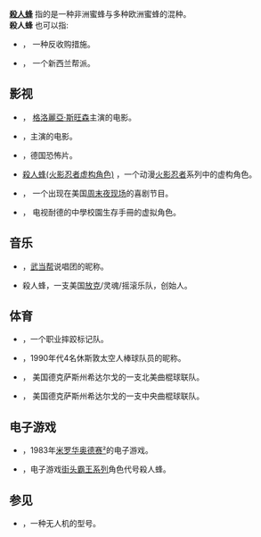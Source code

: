 '''[[非洲化蜜蜂|殺人蜂]]''' 指的是一种非洲蜜蜂与多种欧洲蜜蜂的混种。<br />
'''殺人蜂''' 也可以指:
* {{link-en|殺人蜂 (商业)|Killer bees (business)}}， 一种反收购措施。
* {{link-en|杀人蜂 (帮派)|Killer Beez}}， 一个新西兰帮派。
==影视==
* {{link-en|殺人蜂 (1974年电影)|Killer Bees (1974 film)}}， [[格洛麗亞·斯旺森|格洛麗亞·斯旺森]]主演的电影。
* {{link-en|殺人蜂！ (2002年电影)|Killer Bees! (2002 film)}}，{{link-en|菲奥娜洛伊|Fiona Loewi}}主演的电影。
* {{link-en|殺人蜂 (2008年电影)|Killer Bees (2008 film)}}，德国恐怖片。
* [[火影忍者角色列表#雲忍|殺人蜂(火影忍者虚构角色)]] ，一个动漫[[火影忍者|火影忍者]]系列中的虚构角色。
* {{link-en|殺人蜂 (SNL)|The Killer Bees (SNL)}}， 一个出现在美国[[周末夜现场|周末夜现场]]的喜剧节目。
* {{link-en|殺人蜂 (耐德的中學校園生存手冊角色)|The Killer Bees (Ned's Declassified School Survival Guide characters)}}， 电视耐德的中學校園生存手冊的虚拟角色。
==音乐==
* {{link-en|杀手蜂|Killa Bees}}，[[武当帮|武当帮]]说唱团的昵称。
* 殺人蜂，一支美国[[放克|放克]]/灵魂/摇滚乐队，创始人{{link-en|Papa Mali|Papa Mali}}。
==体育==
* {{link-en|殺人蜂 (职业摔跤)|The Killer Bees (professional wrestling)}}，一个职业摔跤标记队。
* {{link-en|殺人蜂 (休斯敦)|Killer B's (Houston)}}，1990年代4名休斯敦太空人棒球队员的昵称。
* {{link-en|里奥格兰德河谷杀人蜂|Rio Grande Valley Killer Bees}}， 美国德克萨斯州希达尔戈的一支北美曲棍球联队。
* {{link-en|里奥格兰德河谷杀人蜂 (CHL)|Rio Grande Valley Killer Bees (CHL)}}， 美国德克萨斯州希达尔戈的一支中央曲棍球联队。
==电子游戏==
* {{link-en|杀人蜂！|Killer Bees!}}，1983年[[米罗华奥德赛²|米罗华奥德赛²]]的电子游戏。
* {{link-en|嘉米|Cammy}}，电子游戏[[街头霸王系列|街头霸王系列]]角色代号殺人蜂。

==参见==
* {{link-en|斯威夫特杀人蜂|Swift KillerBee}}，一种无人机的型号。

{{disambiguation|cat=三字译名消歧义}}